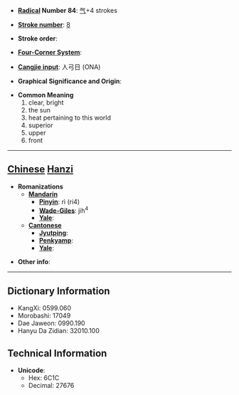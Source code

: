 * '''[[Wiktionary:Chinese radical index| Radical]] Number 84''': [[Wiktionary:Chinese radical index 气|气]]+4 strokes

* '''[[Wiktionary:Chinese total strokes index|Stroke number]]''': [[Wiktionary:Chinese total strokes index 8|8]]

* '''Stroke order''': 

* '''[[Wiktionary:Chinese four corner index|Four-Corner System]]''': 

* '''[[Wiktionary:Chinese Cangjie index|Cangjie input]]''': 人弓日 (ONA)

* '''Graphical Significance and Origin''': 

* '''Common Meaning'''
*#clear, bright
*# the sun
*# heat pertaining to this world
*# superior
*# upper
*# front


----

== [[Chinese]] [[Hanzi]] ==

* '''Romanizations'''
** '''[[Mandarin]]'''
*** '''[[Pinyin]]''': rì (ri4)
*** '''[[Wade-Giles]]''': jih<sup>4</sup>
*** '''[[Yale]]''': 
** '''[[Cantonese]]'''
*** '''[[Jyutping]]''':
*** '''[[Penkyamp]]''': 
*** '''[[Yale]]''': 

* '''Other info''': 

----

== Dictionary Information ==

* KangXi: 0599.060
* Morobashi: 17049
* Dae Jaweon: 0990.190
* Hanyu Da Zidian: 32010.100

== Technical Information ==

* '''Unicode''':
** Hex: 6C1C
** Decimal: 27676